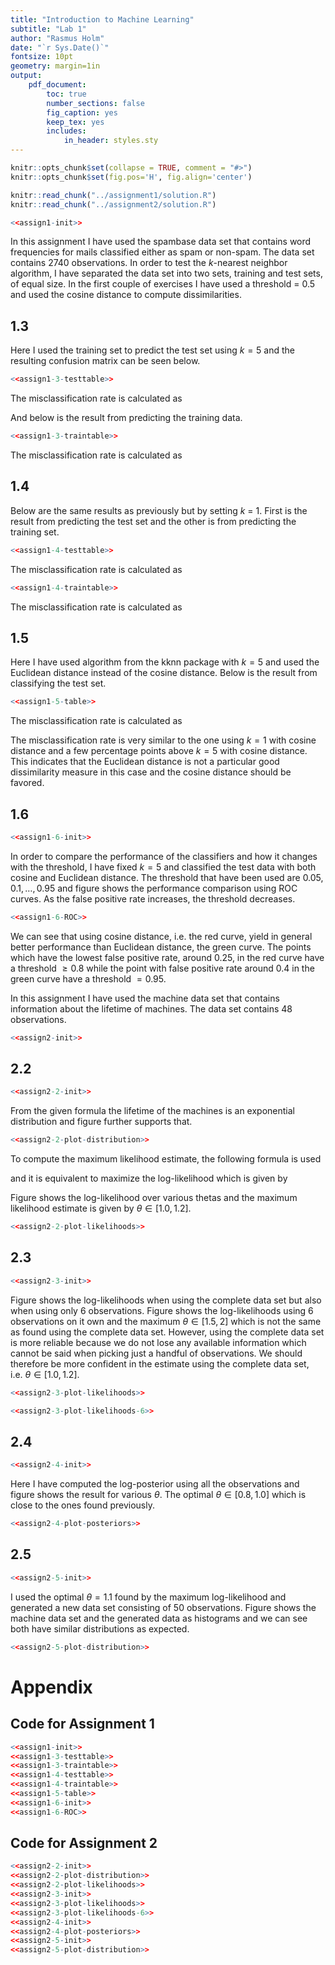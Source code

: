 ```yaml
---
title: "Introduction to Machine Learning"
subtitle: "Lab 1"
author: "Rasmus Holm"
date: "`r Sys.Date()`"
fontsize: 10pt
geometry: margin=1in
output:
    pdf_document:
        toc: true
        number_sections: false
        fig_caption: yes
        keep_tex: yes
        includes:
            in_header: styles.sty
---
```


```r
knitr::opts_chunk$set(collapse = TRUE, comment = "#>")
knitr::opts_chunk$set(fig.pos='H', fig.align='center')

knitr::read_chunk("../assignment1/solution.R")
knitr::read_chunk("../assignment2/solution.R")
```

\newpage

\section{Assignment 1}
```r
<<assign1-init>>
```

In this assignment I have used the spambase data set that contains word frequencies for mails classified either as spam or non-spam. The data set contains 2740 observations.
In order to test the $k$-nearest neighbor algorithm, I have separated the data set into two sets, training and test sets, of equal size. In the first couple of exercises I have used a threshold = 0.5 and used the cosine distance to compute dissimilarities.

## 1.3
Here I used the training set to predict the test set using $k=5$ and the resulting confusion matrix can be seen below.

```r
<<assign1-3-testtable>>
```

The misclassification rate is calculated as

\begin{center}
$\frac{242 + 193}{695 + 242 + 193 + 240} = \frac{87}{274} \approx 31.8\%$.
\end{center}

And below is the result from predicting the training data.


```r
<<assign1-3-traintable>>
```

The misclassification rate is calculated as

\begin{center}
$\frac{158 + 119}{787 + 158 + 119 + 306} = \frac{277}{1370} \approx 20.2\%.$
\end{center}

## 1.4
Below are the same results as previously but by setting $k$ = 1. First is the result from predicting the test set and the other is from predicting the training set.

```r
<<assign1-4-testtable>>
```

The misclassification rate is calculated as

\begin{center}
$\frac{298 + 178}{639 + 298 + 178 + 255} = \frac{238}{685} \approx 34.7\%.$
\end{center}


```r
<<assign1-4-traintable>>
```

The misclassification rate is calculated as

\begin{center}
$\frac{6 + 2}{939 + 6 + 2 + 423} = \frac{4}{685} \approx 0.6\%.$
\end{center}

## 1.5
Here I have used algorithm from the kknn package with $k = 5$ and used the Euclidean distance instead of the cosine distance. Below is the result from classifying the test set.

```r
<<assign1-5-table>>
```

The misclassification rate is calculated as

\begin{center}
$\frac{297 + 177}{640 + 297 + 177 + 256} = \frac{237}{685} \approx 34.6\%.$
\end{center}

The misclassification rate is very similar to the one using $k = 1$ with cosine distance and a few percentage points above $k = 5$ with cosine distance. This indicates that the Euclidean distance is not a particular good dissimilarity measure in this case and the cosine distance should be favored.


## 1.6
```r
<<assign1-6-init>>
```

In order to compare the performance of the classifiers and how it changes with the threshold, I have fixed $k = 5$ and classified the test data with both cosine and Euclidean distance. The threshold that have been used are $0.05, 0.1, \ldots, 0.95$ and figure \ref{fig:ROC} shows the performance comparison using ROC curves. As the false positive rate increases, the threshold decreases.

```r
<<assign1-6-ROC>>
```

We can see that using cosine distance, i.e. the red curve, yield in general better performance than Euclidean distance, the green curve. The points which have the lowest false positive rate, around 0.25,  in the red curve have a threshold $\ge 0.8$ while the point with false positive rate around 0.4 in the green curve have a threshold $= 0.95$.

\newpage

\section{Assignment 2}
In this assignment I have used the machine data set that contains information about the lifetime of machines. The data set contains 48 observations.

```r
<<assign2-init>>
```

## 2.2
```r
<<assign2-2-init>>
```

From the given formula the lifetime of the machines is an exponential distribution and figure \ref{fig:distribution} further supports that.

```r
<<assign2-2-plot-distribution>>
```

To compute the maximum likelihood estimate, the following formula is used

\begin{equation}
L(\theta) = f(x | \theta) = \prod_{i = 1}^{m}{f(x_{i} | \theta)}
\end{equation}

and it is equivalent to maximize the log-likelihood which is given by

\begin{equation}
l(\theta) = \log{L(\theta)} = \sum_{i = 1}^{m}{\log{f(x_{i} | \theta)}}.
\end{equation}

Figure \ref{fig:likelihood2} shows the log-likelihood over various thetas and the maximum likelihood estimate is given by $\theta \in [ 1.0, 1.2 ]$.

```r
<<assign2-2-plot-likelihoods>>
```

## 2.3
```r
<<assign2-3-init>>
```

Figure \ref{fig:likelihood3} shows the log-likelihoods when using the complete data set but also when using only 6 observations. Figure \ref{fig:likelihood36} shows the log-likelihoods using 6 observations on it own and the maximum $\theta \in [1.5, 2]$ which is not the same as found using the complete data set. However, using the complete data set is more reliable because we do not lose any available information which cannot be said when picking just a handful of observations. We should therefore be more confident in the estimate using the complete data set, i.e. $\theta \in [ 1.0, 1.2 ]$.

```r
<<assign2-3-plot-likelihoods>>
```

```r
<<assign2-3-plot-likelihoods-6>>
```

## 2.4
```r
<<assign2-4-init>>
```

Here I have computed the log-posterior using all the observations and figure \ref{fig:posterior} shows the result for various $\theta$. The optimal $\theta \in [ 0.8, 1.0 ]$ which is close to the ones found previously.

```r
<<assign2-4-plot-posteriors>>
```

## 2.5
```r
<<assign2-5-init>>
```

I used the optimal $\theta = 1.1$ found by the maximum log-likelihood and generated a new data set consisting of 50 observations. Figure \ref{fig:distribution5} shows the machine data set and the generated data as histograms and we can see both have similar distributions as expected.

```r
<<assign2-5-plot-distribution>>
```

\newpage

# Appendix

## Code for Assignment 1
```r
<<assign1-init>>
<<assign1-3-testtable>>
<<assign1-3-traintable>>
<<assign1-4-testtable>>
<<assign1-4-traintable>>
<<assign1-5-table>>
<<assign1-6-init>>
<<assign1-6-ROC>>
```

## Code for Assignment 2
```r
<<assign2-2-init>>
<<assign2-2-plot-distribution>>
<<assign2-2-plot-likelihoods>>
<<assign2-3-init>>
<<assign2-3-plot-likelihoods>>
<<assign2-3-plot-likelihoods-6>>
<<assign2-4-init>>
<<assign2-4-plot-posteriors>>
<<assign2-5-init>>
<<assign2-5-plot-distribution>>
```


